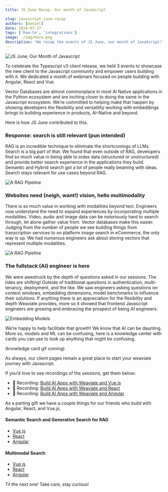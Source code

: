 ```yaml
---
title: JS June Recap. Our month of JavaScript

slug: javascript-june-recap
authors: [daniel]
date: 2024-07-17
tags: ['how-to', 'integrations']
image: ./img/hero.png
description: "We recap the events of JS June, our month of JavaScript!"
---
```


![JS June; Our Month of Javascript](./img/hero.png)


To celebrate the Typescript v3 client release, we held 3 events to showcase the new client to the Javascript community and empower users building with it. We dedicated a month of webinars focused on people building with Angular, React and Vue.

Vector Databases are almost commonplace in most AI Native applications in the Python ecosystem and are inching closer to doing the same in the Javascript ecosystem. We’re committed to helping make that happen by showing developers the flexibility and versatility working with embeddings brings to building experience in products, AI-Native and beyond.

Here is how JS June contributed to this.

### Response: search is still relevant (pun intended)

RAG is an incredible technique to eliminate the shortcomings of LLMs. Search is a big part of that. We found that even outside of RAG, developers find so much value in being able to index data (structured or unstructured) and provide better search experience in the applications they build. Semantic and Hybrid search got a lot of people really beaming with ideas. Search stays relevant for use cases beyond RAG. 

![A RAG Pipeline](./img/rag.png)


### Websites need (neigh, want!) vision, hello multimodality

There is so much value in working with modalities beyond text. Engineers now understand the need to expand experiences by incorporating multiple modalities. Video, audio and image data can be notoriously hard to search through, let alone gather value from. Vector databases make this easier. Judging from the number of people we see building things from transcription services to on platform image search in eCommerce, the only way is up. We had numerous engineers ask about storing vectors that represent multiple modalities.

![A RAG Pipeline](./img/multimodal.png)

### The fullstack (AI) engineer is here

We were awestruck by the depth of questions asked in our sessions. The tides are shifting! Outside of traditional questions in authentication, multi-tenancy, deployment, and the like. We saw engineers asking questions on context windows, embedding dimensions, model benchmarks to influence their solutions. If anything there is an appreciation for the flexibility and depth Weaviate provides, more so it showed that frontend Javascript engineers are growing and embracing the prospect of being AI engineers. 

![Embedding Models](./img/models.png)


We’re happy to help facilitate that growth! We know that AI can be daunting. More so, models and ML can be confusing, here is a knowledge center with cards you can use to look up anything that might be confusing.


(knowledge card gif coming)


As always, our client pages remain a great place to start your weaviate journey with Javascript.

If you’d love to see recordings of the sessions, get them below:
- 🔴 Recording: [Build AI Apps with Weaviate and Vue.js](https://events.weaviate.io/js-june-24-ty-vue)
- 🔴 Recording: [Build AI Apps with Weaviate and React](https://events.weaviate.io/js-june-24-ty-react)
- 🔴 Recording: [Build AI Apps with Weaviate and Angular](https://events.weaviate.io/js-june-24-ty-angular)

As a parting gift we have a couple things for our friends who build with Angular, React, and Vue.js.


#### Semantic Search and Generative Search for RAG
- [Vue.js](https://github.com/weaviate-tutorials/nuxt-vector-search)
- [React](https://github.com/weaviate-tutorials/next-vector-search)
- [Angular](https://github.com/weaviate-tutorials/angular-search)


#### Multimodal Search
- [Vue.js](https://github.com/weaviate-tutorials/nuxt-multimodal-search)
- [React](https://github.com/weaviate-tutorials/next-multimodal-search-demo)
- [Angular](https://github.com/weaviate-tutorials/angular-search)




Til the next one! Take care, stay curious! 



<WhatsNext />
